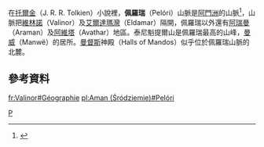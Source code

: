 {{NoteTA
|G1=魔戒
}}
{{中土大陸的地理
|name=佩羅瑞
|alias=
|description=山脈
|time=
|lord=
|location=[[阿門洲|阿門洲]]
|books=《[[精靈寶鑽|精靈寶鑽]]》
|image=
|caption=
}}
在[[托爾金|托爾金]]（J. R. R. Tolkien）小說裡，'''佩羅瑞'''（Pelóri）山脈是[[阿門洲|阿門洲]]的山脈<ref name=":0">{{cite book|title=''The Complete Guide to Middle-earth''|last=Foster|first=Robert|publisher=[[Random_House|Random House]]|year=1978|origyear=1971|isbn=0-345-27547-0}}</ref>，山脈把[[維林諾|維林諾]]（Valinor）及[[艾爾達瑪灣|艾爾達瑪灣]]（Eldamar）隔開，佩羅瑞以外還有[[阿瑞曼|阿瑞曼]]（Araman）及[[阿維塔|阿維塔]]（Avathar）地區。泰尼魁提爾山是佩羅瑞最高的山峰，[[曼威|曼威]]（Manwë）的居所。[[曼督斯|曼督斯]]神殿（Halls of Mandos）似乎位於佩羅瑞山脈的北麓。

==參考資料==
<references />

{{Arda Mountains}}

[[Category:中土大陸的地理|P]]

[[fr:Valinor#Géographie|fr:Valinor#Géographie]]
[[pl:Aman_(Śródziemie)#Pelóri|pl:Aman (Śródziemie)#Pelóri]]